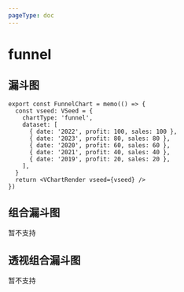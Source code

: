```yaml
---
pageType: doc
---
```



# funnel

## 漏斗图

<FunnelChart />

```tsx pure {3}
export const FunnelChart = memo(() => {
  const vseed: VSeed = {
    chartType: 'funnel',
    dataset: [
      { date: '2022', profit: 100, sales: 100 },
      { date: '2023', profit: 80, sales: 80 },
      { date: '2020', profit: 60, sales: 60 },
      { date: '2021', profit: 40, sales: 40 },
      { date: '2019', profit: 20, sales: 20 },
    ],
  }
  return <VChartRender vseed={vseed} />
})
```

## 组合漏斗图

暂不支持

## 透视组合漏斗图

暂不支持
